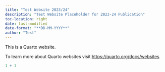 ```yaml
---
title: "Test Website 2023/24"
description: "Test Website Placeholder for 2023-24 Publication"
toc-location: right
date: last-modified
date-format: "**DD-MM-YYYY**"
author: "Test"
---
```


This is a Quarto website.

To learn more about Quarto websites visit <https://quarto.org/docs/websites>.

```r
1 + 1
```
